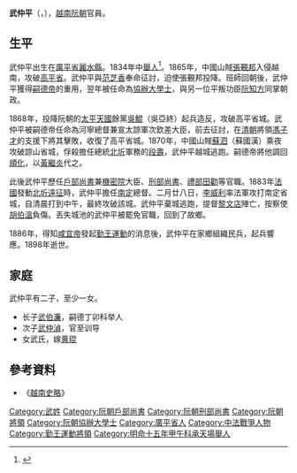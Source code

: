 '''武仲平'''（{{vie|v=Võ Trọng Bình|hn=武仲平}}，{{bd|1808年||1898年||}}），[[越南|越南]][[阮朝|阮朝]]官員。

==生平==
武仲平出生在[[廣平省|廣平省]][[麗水縣|麗水縣]]。1834年中[[舉人|舉人]]<ref>{{Cite web |url=http://lib.nomfoundation.org/collection/1/volume/340/page/2 |title=《國朝鄉科錄》 |access-date=2017-11-12 |archive-date=2019-08-12 |archive-url=https://web.archive.org/web/20190812222754/http://lib.nomfoundation.org/collection/1/volume/340/page/2 |dead-url=no }}</ref>。1865年，中國山賊[[張覲邦|張覲邦]]入侵越南，攻破[[高平省|高平省]]。武仲平與[[范芝香|范芝香]]奉命征討，迫使張覲邦投降。班師回朝後，武仲平獲得[[嗣德帝|嗣德帝]]的重用，翌年被任命為[[協辦大學士|協辦大學士]]，與另一位平叛功臣[[阮知方|阮知方]]同掌朝政。

1868年，投降阮朝的[[太平天國|太平天國]]餘黨[[吳鯤|吳鯤]]（吳亞終）起兵造反，攻破高平省城。武仲平被嗣德帝任命為河寧總督兼宣太諒軍次欽差大臣，前去征討，在[[清朝|清朝]]將領[[馮子才|馮子才]]的支援下將其擊敗，收復了高平省城。1870年，中國山賊[[蘇泗|蘇泗]]（蘇國漢）乘夜攻破諒山省城，俘殺擔任總統[[北圻|北圻]]軍務的[[段壽|段壽]]，武仲平越城逃跑。嗣德帝將他調回[[順化|順化]]，以[[黃繼炎|黃繼炎]]代之。

此後武仲平歷任[[戶部尚書|戶部尚書]]兼[[機密院|機密院]]大臣、[[刑部尚書|刑部尚書]]、[[禮部|禮部]][[田勸|田勸]]等官職。1883年[[法國|法國]]發動[[北圻遠征|北圻遠征]]時，武仲平擔任[[南定|南定]]總督。二月廿八日，[[李威利|李威利]]率法軍攻打南定省城，自清晨打到中午，最終攻破該城。武仲平棄城逃跑，提督[[黎文店|黎文店]]陣亡，按察使[[胡伯溫|胡伯溫]]負傷。丟失城池的武仲平被罷免官職，回到了故鄉。

1886年，得知[[咸宜帝|咸宜帝]]發起[[勤王運動|勤王運動]]的消息後，武仲平在家鄉組織民兵，起兵響應。1898年逝世。

==家庭==
武仲平有二子，至少一女。
*长子[[武伯濂|武伯濂]]，嗣德丁卯科举人
*次子[[武仲湞|武仲湞]]，官至训导
*女武氏，嫁[[黄琨_(阮朝)|黄琨]]

==參考資料==
*《[[越南史略|越南史略]]》

[[Category:武姓|Category:武姓]]
[[Category:阮朝戶部尚書|Category:阮朝戶部尚書]]
[[Category:阮朝刑部尚書|Category:阮朝刑部尚書]]
[[Category:阮朝將領|Category:阮朝將領]]
[[Category:阮朝協辦大學士|Category:阮朝協辦大學士]]
[[Category:廣平省人|Category:廣平省人]]
[[Category:中法戰爭人物|Category:中法戰爭人物]]
[[Category:勤王運動將領|Category:勤王運動將領]]
[[Category:明命十五年甲午科承天場舉人|Category:明命十五年甲午科承天場舉人]]
